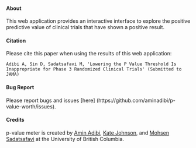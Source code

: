 #### About 

This web application provides an interactive interface to explore the positive predictive value of clinical trials that have shown a positive result.

#### Citation

Please cite this paper when using the results of this web application:

``` Adibi A, Sin D, Sadatsafavi M, 'Lowering the P Value Threshold Is Inappropriate for Phase 3 Randomized Clinical Trials' (Submitted to JAMA)```

#### Bug Report

Please report bugs and issues [here] (https://github.com/aminadibi/p-value-worth/issues).

                         
#### Credits

p-value meter is created by [Amin Adibi](http://resp.core.ubc.ca/team/Amin_Adibi), [Kate Johnson](http://resp.core.ubc.ca/team/Kate_Johnson), and [Mohsen Sadatsafavi](http://resp.core.ubc.ca/team/Mohsen_Sadatsafavi) at the University of British Columbia. 
